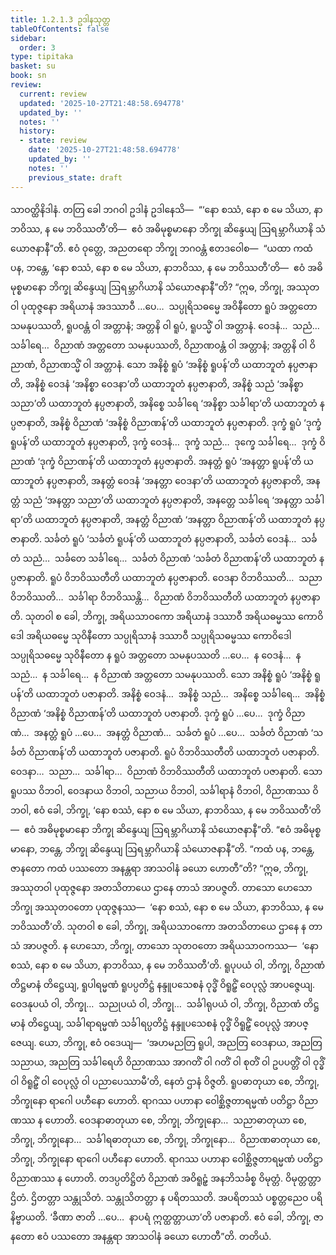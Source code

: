 ```yaml
---
title: 1.2.1.3 ဥဒါနသုတ္တ
tableOfContents: false
sidebar:
  order: 3
type: tipitaka
basket: su
book: sn
review:
  current: review
  updated: '2025-10-27T21:48:58.694778'
  updated_by: ''
  notes: ''
  history:
  - state: review
    date: '2025-10-27T21:48:58.694778'
    updated_by: ''
    notes: ''
    previous_state: draft
---
```



<ReviewStatus review={frontmatter.review} showDetails={true} />

<HypothesisAnnotation frontmatter={frontmatter} />

<DynamicBreadcrumb />

<Division number="55" book="sn" e="ch" v="18" p="287">

<Paragraph number="242" book="sn">
သာဝတ္ထိနိဒါနံ. တတြ ခေါ ဘဂဝါ ဥဒါနံ ဥဒါနေသိ—  “‘နော စဿံ, နော စ မေ သိယာ, နာဘဝိဿ, န မေ ဘဝိဿတီ’တိ—  ဧဝံ အဓိမုစ္စမာနော ဘိက္ခု ဆိန္ဒေယျ ဩရမ္ဘာဂိယာနိ သံယောဇနာနီ”တိ. ဧဝံ ဝုတ္တေ, အညတရော ဘိက္ခု ဘဂဝန္တံ ဧတဒဝေါစ—  “ယထာ ကထံ ပန, ဘန္တေ, ‘နော စဿံ, နော စ မေ သိယာ, နာဘဝိဿ, န မေ ဘဝိဿတီ’တိ—  ဧဝံ အဓိမုစ္စမာနော ဘိက္ခု ဆိန္ဒေယျ ဩရမ္ဘာဂိယာနိ သံယောဇနာနီ”တိ?
</Paragraph>

<Paragraph number="243" book="sn">
“ဣဓ, ဘိက္ခု, အဿုတဝါ ပုထုဇ္ဇနော အရိယာနံ အဒဿာဝီ …ပေ…  သပ္ပုရိသဓမ္မေ အဝိနီတော ရူပံ အတ္တတော သမနုပဿတိ, ရူပဝန္တံ ဝါ အတ္တာနံ; အတ္တနိ ဝါ ရူပံ, ရူပသ္မိံ ဝါ အတ္တာနံ. ဝေဒနံ…  သညံ…  သင်္ခါရေ…  ဝိညာဏံ အတ္တတော သမနုပဿတိ, ဝိညာဏဝန္တံ ဝါ အတ္တာနံ; အတ္တနိ ဝါ ဝိညာဏံ, ဝိညာဏသ္မိံ ဝါ အတ္တာနံ.
</Paragraph>

<Paragraph number="244" book="sn">
သော အနိစ္စံ ရူပံ ‘အနိစ္စံ ရူပန်’တိ ယထာဘူတံ နပ္ပဇာနာတိ, အနိစ္စံ ဝေဒနံ ‘အနိစ္စာ ဝေဒနာ’တိ ယထာဘူတံ နပ္ပဇာနာတိ, အနိစ္စံ သညံ ‘အနိစ္စာ သညာ’တိ ယထာဘူတံ နပ္ပဇာနာတိ, အနိစ္စေ သင်္ခါရေ ‘အနိစ္စာ သင်္ခါရာ’တိ ယထာဘူတံ နပ္ပဇာနာတိ, အနိစ္စံ ဝိညာဏံ ‘အနိစ္စံ ဝိညာဏန်’တိ ယထာဘူတံ နပ္ပဇာနာတိ.
</Paragraph>

<Paragraph number="245" book="sn">
ဒုက္ခံ ရူပံ ‘ဒုက္ခံ ရူပန်’တိ ယထာဘူတံ နပ္ပဇာနာတိ, ဒုက္ခံ ဝေဒနံ…  ဒုက္ခံ သညံ…  ဒုက္ခေ သင်္ခါရေ…  ဒုက္ခံ ဝိညာဏံ ‘ဒုက္ခံ ဝိညာဏန်’တိ ယထာဘူတံ နပ္ပဇာနာတိ.
</Paragraph>

<Paragraph number="246" book="sn">
အနတ္တံ ရူပံ ‘အနတ္တာ ရူပန်’တိ ယထာဘူတံ နပ္ပဇာနာတိ, အနတ္တံ ဝေဒနံ ‘အနတ္တာ ဝေဒနာ’တိ ယထာဘူတံ နပ္ပဇာနာတိ, အနတ္တံ သညံ ‘အနတ္တာ သညာ’တိ ယထာဘူတံ နပ္ပဇာနာတိ, အနတ္တေ သင်္ခါရေ ‘အနတ္တာ သင်္ခါရာ’တိ ယထာဘူတံ နပ္ပဇာနာတိ, အနတ္တံ ဝိညာဏံ ‘အနတ္တာ ဝိညာဏန်’တိ ယထာဘူတံ နပ္ပဇာနာတိ.
</Paragraph>

<Paragraph number="247" book="sn">
သင်္ခတံ ရူပံ ‘သင်္ခတံ ရူပန်’တိ ယထာဘူတံ နပ္ပဇာနာတိ, သင်္ခတံ ဝေဒနံ…  သင်္ခတံ သညံ…  သင်္ခတေ သင်္ခါရေ…  သင်္ခတံ ဝိညာဏံ ‘သင်္ခတံ ဝိညာဏန်’တိ ယထာဘူတံ နပ္ပဇာနာတိ. ရူပံ ဝိဘဝိဿတီတိ ယထာဘူတံ နပ္ပဇာနာတိ. ဝေဒနာ ဝိဘဝိဿတိ…  သညာ ဝိဘဝိဿတိ…  သင်္ခါရာ ဝိဘဝိဿန္တိ…  ဝိညာဏံ ဝိဘဝိဿတီတိ ယထာဘူတံ နပ္ပဇာနာတိ.
</Paragraph>

<Paragraph number="248" book="sn">
သုတဝါ စ ခေါ, ဘိက္ခု, အရိယသာဝကော အရိယာနံ ဒဿာဝီ အရိယဓမ္မဿ ကောဝိဒေါ အရိယဓမ္မေ သုဝိနီတော သပ္ပုရိသာနံ ဒဿာဝီ သပ္ပုရိသဓမ္မဿ ကောဝိဒေါ သပ္ပုရိသဓမ္မေ သုဝိနီတော န ရူပံ အတ္တတော သမနုပဿတိ …ပေ…  န ဝေဒနံ…  န သညံ…  န သင်္ခါရေ…  န ဝိညာဏံ အတ္တတော သမနုပဿတိ.
</Paragraph>

<Paragraph number="249" book="sn">
သော အနိစ္စံ ရူပံ ‘အနိစ္စံ ရူပန်’တိ ယထာဘူတံ ပဇာနာတိ. အနိစ္စံ ဝေဒနံ…  အနိစ္စံ သညံ…  အနိစ္စေ သင်္ခါရေ…  အနိစ္စံ ဝိညာဏံ ‘အနိစ္စံ ဝိညာဏန်’တိ ယထာဘူတံ ပဇာနာတိ. ဒုက္ခံ ရူပံ …ပေ…  ဒုက္ခံ ဝိညာဏံ…  အနတ္တံ ရူပံ …ပေ…  အနတ္တံ ဝိညာဏံ…  သင်္ခတံ ရူပံ …ပေ…  သင်္ခတံ ဝိညာဏံ ‘သင်္ခတံ ဝိညာဏန်’တိ ယထာဘူတံ ပဇာနာတိ. ရူပံ ဝိဘဝိဿတီတိ ယထာဘူတံ ပဇာနာတိ. ဝေဒနာ…  သညာ…  သင်္ခါရာ…  ဝိညာဏံ ဝိဘဝိဿတီတိ ယထာဘူတံ ပဇာနာတိ.
</Paragraph>

<Paragraph number="250" book="sn">
သော ရူပဿ ဝိဘဝါ, ဝေဒနာယ ဝိဘဝါ, သညာယ ဝိဘဝါ, သင်္ခါရာနံ ဝိဘဝါ, ဝိညာဏဿ ဝိဘဝါ, ဧဝံ ခေါ, ဘိက္ခု, ‘နော စဿံ, နော စ မေ သိယာ, နာဘဝိဿ, န မေ ဘဝိဿတီ’တိ—  ဧဝံ အဓိမုစ္စမာနော ဘိက္ခု ဆိန္ဒေယျ ဩရမ္ဘာဂိယာနိ သံယောဇနာနီ”တိ. “ဧဝံ အဓိမုစ္စမာနော, ဘန္တေ, ဘိက္ခု ဆိန္ဒေယျ ဩရမ္ဘာဂိယာနိ သံယောဇနာနီ”တိ.
</Paragraph>

<Paragraph number="251" book="sn">
“ကထံ ပန, ဘန္တေ, ဇာနတော ကထံ ပဿတော အနန္တရာ အာသဝါနံ ခယော ဟောတီ”တိ? “ဣဓ, ဘိက္ခု, အဿုတဝါ ပုထုဇ္ဇနော အတသိတာယေ ဌာနေ တာသံ အာပဇ္ဇတိ. တာသော ဟေသော ဘိက္ခု အဿုတဝတော ပုထုဇ္ဇနဿ—  ‘နော စဿံ, နော စ မေ သိယာ, နာဘဝိဿ, န မေ ဘဝိဿတီ’တိ.
</Paragraph>

<Paragraph number="252" book="sn">
သုတဝါ စ ခေါ, ဘိက္ခု, အရိယသာဝကော အတသိတာယေ ဌာနေ န တာသံ အာပဇ္ဇတိ. န ဟေသော, ဘိက္ခု, တာသော သုတဝတော အရိယသာဝကဿ—  ‘နော စဿံ, နော စ မေ သိယာ, နာဘဝိဿ, န မေ ဘဝိဿတီ’တိ. ရူပုပယံ ဝါ, ဘိက္ခု, ဝိညာဏံ တိဋ္ဌမာနံ တိဋ္ဌေယျ, ရူပါရမ္မဏံ ရူပပ္ပတိဋ္ဌံ နန္ဒူပသေစနံ ဝုဒ္ဓိံ ဝိရူဠှိံ ဝေပုလ္လံ အာပဇ္ဇေယျ. ဝေဒနုပယံ ဝါ, ဘိက္ခု…  သညုပယံ ဝါ, ဘိက္ခု…  သင်္ခါရုပယံ ဝါ, ဘိက္ခု, ဝိညာဏံ တိဋ္ဌမာနံ တိဋ္ဌေယျ, သင်္ခါရာရမ္မဏံ သင်္ခါရပ္ပတိဋ္ဌံ နန္ဒူပသေစနံ ဝုဒ္ဓိံ ဝိရူဠှိံ ဝေပုလ္လံ အာပဇ္ဇေယျ.
</Paragraph>

<Paragraph number="253" book="sn">
ယော, ဘိက္ခု, ဧဝံ ဝဒေယျ—  ‘အဟမညတြ ရူပါ, အညတြ ဝေဒနာယ, အညတြ သညာယ, အညတြ သင်္ခါရေဟိ ဝိညာဏဿ အာဂတိံ ဝါ ဂတိံ ဝါ စုတိံ ဝါ ဥပပတ္တိံ ဝါ ဝုဒ္ဓိံ ဝါ ဝိရူဠှိံ ဝါ ဝေပုလ္လံ ဝါ ပညာပေဿာမီ’တိ, နေတံ ဌာနံ ဝိဇ္ဇတိ.
</Paragraph>

<Paragraph number="254" book="sn">
ရူပဓာတုယာ စေ, ဘိက္ခု, ဘိက္ခုနော ရာဂေါ ပဟီနော ဟောတိ. ရာဂဿ ပဟာနာ ဝေါစ္ဆိဇ္ဇတာရမ္မဏံ ပတိဋ္ဌာ ဝိညာဏဿ န ဟောတိ. ဝေဒနာဓာတုယာ စေ, ဘိက္ခု, ဘိက္ခုနော…  သညာဓာတုယာ စေ, ဘိက္ခု, ဘိက္ခုနော…  သင်္ခါရဓာတုယာ စေ, ဘိက္ခု, ဘိက္ခုနော…  ဝိညာဏဓာတုယာ စေ, ဘိက္ခု, ဘိက္ခုနော ရာဂေါ ပဟီနော ဟောတိ. ရာဂဿ ပဟာနာ ဝေါစ္ဆိဇ္ဇတာရမ္မဏံ ပတိဋ္ဌာ ဝိညာဏဿ န ဟောတိ. တဒပ္ပတိဋ္ဌိတံ ဝိညာဏံ အဝိရူဠှံ အနဘိသင်္ခစ္စ ဝိမုတ္တံ. ဝိမုတ္တတ္တာ ဌိတံ. ဌိတတ္တာ သန္တုသိတံ. သန္တုသိတတ္တာ န ပရိတဿတိ. အပရိတဿံ ပစ္စတ္တညေဝ ပရိနိဗ္ဗာယတိ. ‘ခီဏာ ဇာတိ …ပေ…  နာပရံ ဣတ္ထတ္တာယာ’တိ ပဇာနာတိ. ဧဝံ ခေါ, ဘိက္ခု, ဇာနတော ဧဝံ ပဿတော အနန္တရာ အာသဝါနံ ခယော ဟောတီ”တိ.

</Paragraph>
</Division>

<Paragraph number="255" type="center" book="sn">
တတိယံ.
</Paragraph>